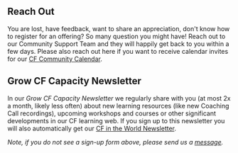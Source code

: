 
## Reach Out

You are lost, have feedback, want to share an appreciation, don't know how to register for an offering? So many question you might have! Reach out to our Community Support Team and they will happily get back to you within a few days. Please also reach out here if you want to receive calendar invites for our [CF Community Calendar](/#community-calendar).

<App/>


## Grow CF Capacity Newsletter

In our *Grow CF Capacity Newsletter* we regularly share with you (at most 2x a month, likely less often) about new learning resources (like new Coaching Call recordings), upcoming workshops and courses or other significant developments in our CF learning web. If you sign up to this newsletter you will also automatically get our [CF in the World Newsletter](https://convergentfacilitation.org/contact#stay-informed-with-our-cf-in-the-world-newsletter). 

<ConstantContactForm/>

*Note, if you do not see a sign-up form above, please send us a [message](#reach-out).* 


